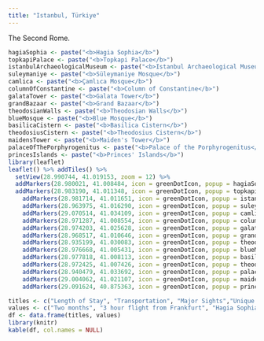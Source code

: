 ```yaml
---
title: "Istanbul, Türkiye"
---
```


The Second Rome.

```r
hagiaSophia <- paste("<b>Hagia Sophia</b>")
topkapiPalace <- paste("<b>Topkapi Palace</b>")
istanbulArchaeologicalMuseum <- paste("<b>Istanbul Archaeological Museum</b>")
suleymaniye <- paste("<b>Süleymaniye Mosque</b>")
camlica <- paste("<b>Çamlıca Mosque</b>")
columnOfConstantine <- paste("<b>Column of Constantine</b>")
galataTower <- paste("<b>Galata Tower</b>")
grandBazaar <- paste("<b>Grand Bazaar</b>")
theodosianWalls <- paste("<b>Theodosian Walls</b>")
blueMosque <- paste("<b>Blue Mosque</b>")
basilicaCistern <- paste("<b>Basilica Cistern</b>")
theodosiusCistern <- paste("<b>Theodosius Cistern</b>")
maidensTower <- paste("<b>Maiden's Tower</b>")
palaceOfThePorphyrogenitus <- paste("<b>Palace of the Porphyrogenitus</b>")
princesIslands <- paste("<b>Princes' Islands</b>")
library(leaflet)
leaflet() %>% addTiles() %>%
  setView(28.990744, 41.019153, zoom = 12) %>%
  addMarkers(28.980021, 41.008484, icon = greenDotIcon, popup = hagiaSophia) %>%
  addMarkers(28.983190, 41.011348, icon = greenDotIcon, popup = topkapiPalace) %>%
    addMarkers(28.981714, 41.011651, icon = greenDotIcon, popup = istanbulArchaeologicalMuseum) %>%
    addMarkers(28.963975, 41.016290, icon = greenDotIcon, popup = suleymaniye) %>%
    addMarkers(29.070514, 41.034109, icon = greenDotIcon, popup = camlica) %>%
    addMarkers(28.971287, 41.008554, icon = greenDotIcon, popup = columnOfConstantine) %>%
    addMarkers(28.974203, 41.025628, icon = greenDotIcon, popup = galataTower) %>%
    addMarkers(28.968517, 41.010646, icon = greenDotIcon, popup = grandBazaar) %>%
    addMarkers(28.935199, 41.030083, icon = greenDotIcon, popup = theodosianWalls) %>%
    addMarkers(28.976668, 41.005431, icon = greenDotIcon, popup = blueMosque) %>%
    addMarkers(28.977818, 41.008113, icon = greenDotIcon, popup = basilicaCistern) %>%
    addMarkers(28.972425, 41.007426, icon = greenDotIcon, popup = theodosiusCistern) %>%
    addMarkers(28.940479, 41.033692, icon = greenDotIcon, popup = palaceOfThePorphyrogenitus) %>%
    addMarkers(29.004062, 41.021107, icon = greenDotIcon, popup = maidensTower) %>%
    addMarkers(29.091624, 40.875363, icon = greenDotIcon, popup = princesIslands)
```



```r
titles <- c("Length of Stay", "Transportation", "Major Sights","Unique Foods", "Restaurant Recommendations")
values <- c("Two months", "3 hour flight from Frankfurt", "Hagia Sophia, Topkapi Palace, Istanbul Archaeological Museum, Süleymaniye, Grand Çamlıca", "Iskender kebab", "")
df <- data.frame(titles, values)
library(knitr)
kable(df, col.names = NULL)
```